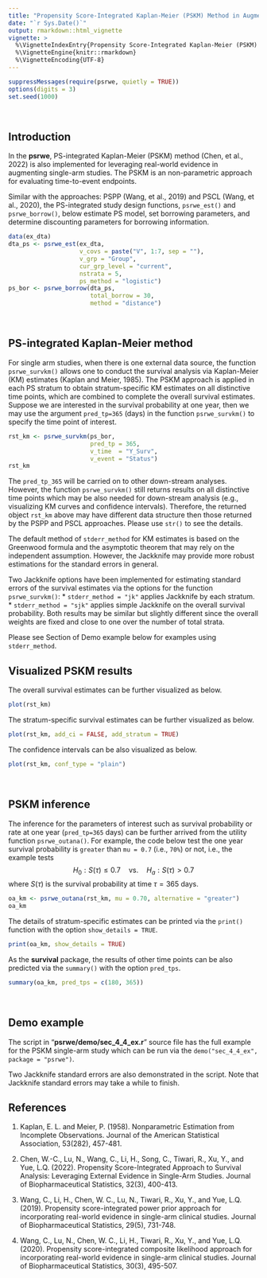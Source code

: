 ```yaml
---
title: "Propensity Score-Integrated Kaplan-Meier (PSKM) Method in Augmenting Single-Arm Studies"
date: "`r Sys.Date()`"
output: rmarkdown::html_vignette
vignette: >
  %\VignetteIndexEntry{Propensity Score-Integrated Kaplan-Meier (PSKM) Method in Augmenting Single-Arm Studies}
  %\VignetteEngine{knitr::rmarkdown}
  %\VignetteEncoding{UTF-8}
---
```



```r
suppressMessages(require(psrwe, quietly = TRUE))
options(digits = 3)
set.seed(1000)
```
<br>


## Introduction

In the **psrwe**, PS-integrated Kaplan-Meier (PSKM) method (Chen, et al., 2022)
is also implemented for leveraging real-world evidence in augmenting
single-arm studies.
The PSKM is an non-parametric approach for evaluating time-to-event endpoints.

Similar with the approaches: PSPP (Wang, et al., 2019) and
PSCL (Wang, et al., 2020),
the PS-integrated study design functions, `psrwe_est()` and `psrwe_borrow()`,
below estimate PS model, set borrowing parameters, and determine
discounting parameters for borrowing information.

```r
data(ex_dta)
dta_ps <- psrwe_est(ex_dta,
                    v_covs = paste("V", 1:7, sep = ""),
                    v_grp = "Group",
                    cur_grp_level = "current",
                    nstrata = 5,
                    ps_method = "logistic")
ps_bor <- psrwe_borrow(dta_ps,
                       total_borrow = 30,
                       method = "distance")
```
<br>


## PS-integrated Kaplan-Meier method 

For single arm studies, when there is one external data source, the function
`psrwe_survkm()` allows one to conduct the survival analysis
via Kaplan-Meier (KM) estimates (Kaplan and Meier, 1985).
The PSKM approach is applied in each PS stratum to obtain stratum-specific
KM estimates on all distinctive time points, which are combined to complete
the overall survival estimates.
Suppose we are interested in the survival probability at one year, then
we may use the argument `pred_tp=365` (days) in the function
`psrwe_survkm()` to specify the time point of interest.

```r
rst_km <- psrwe_survkm(ps_bor,
                       pred_tp = 365,
                       v_time  = "Y_Surv",
                       v_event = "Status")
rst_km
```

The `pred_tp_365` will be carried on to other down-stream analyses.
However, the function `psrwe_survkm()` still returns results on
all distinctive time points which may be also needed for down-stream analysis
(e.g., visualizing KM curves and confidence intervals).
Therefore, the returned object `rst_km` above may have different
data structure then those returned by the PSPP and PSCL approaches.
Please use `str()` to see the details.

The default method of `stderr_method` for KM estimates is
based on the Greenwood formula and the asymptotic theorem that
may rely on the independent assumption.
However, the Jackknife may provide more robust estimations for
the standard errors in general.

Two Jackknife options have been implemented for estimating standard
errors of the survival estimates via the options for the
function `psrwe_survkm()`:
* `stderr_method = "jk"` applies Jackknife by each stratum.
* `stderr_method = "sjk"` applies simple Jackknife on the overall
survival probability.
Both results may be similar but slightly different
since the overall weights are fixed and close to one over the
number of total strata.

Please see Section of Demo example below for examples using `stderr_method`.
<br>


## Visualized PSKM results

The overall survival estimates can be further visualized as below.

```r
plot(rst_km)
```

The stratum-specific survival estimates can be further visualized as below.

```r
plot(rst_km, add_ci = FALSE, add_stratum = TRUE)
```

The confidence intervals can be also visualized as below.

```r
plot(rst_km, conf_type = "plain")
```
<br>


## PSKM inference

The inference for the parameters of interest such as survival
probability or rate at one year (`pred_tp=365` days) can be
further arrived from the utility function `psrwe_outana()`.
For example, the code below test the one year survival probability
is `greater` than `mu = 0.7` (i.e., `70%`) or not,
i.e., the example tests
$$
H_0: S(\tau) \leq 0.7 \quad \mbox{vs.} \quad H_a: S(\tau) > 0.7 
$$
where $S(\tau)$ is the survival probability at time $\tau = 365$
days.

```r
oa_km <- psrwe_outana(rst_km, mu = 0.70, alternative = "greater")
oa_km
```

The details of stratum-specific estimates can be printed via the `print()`
function with the option `show_details = TRUE`.

```r
print(oa_km, show_details = TRUE)
```

As the **survival** package, the results of other time points can be also
predicted via the `summary()` with the option `pred_tps`.

```r
summary(oa_km, pred_tps = c(180, 365))
```
<br>


## Demo example

The script in "**psrwe/demo/sec_4_4_ex.r**" source file has
the full example for the PSKM single-arm study which can be run via
the `demo("sec_4_4_ex", package = "psrwe")`.

Two Jackknife standard errors are also demonstrated in the script.
Note that Jackknife standard errors may take a while to finish.
<br>


## References

1. Kaplan, E. L. and Meier, P. (1958).
Nonparametric Estimation from Incomplete Observations.
Journal of the American Statistical Association, 53(282), 457-481.

2. Chen, W.-C., Lu, N., Wang, C., Li, H., Song, C., Tiwari, R., Xu, Y., and
Yue, L.Q. (2022).
Propensity Score-Integrated Approach to Survival Analysis: Leveraging External
Evidence in Single-Arm Studies.
Journal of Biopharmaceutical Statistics, 32(3), 400-413.

3. Wang, C., Li, H., Chen, W. C., Lu, N., Tiwari, R., Xu, Y., and Yue, L.Q.
(2019).
Propensity score-integrated power prior approach for incorporating
real-world evidence in single-arm clinical studies.
Journal of Biopharmaceutical Statistics, 29(5), 731-748.

4. Wang, C., Lu, N., Chen, W. C., Li, H., Tiwari, R., Xu, Y., and Yue, L.Q.
(2020).
Propensity score-integrated composite likelihood approach for
incorporating real-world evidence in single-arm clinical studies.
Journal of Biopharmaceutical Statistics, 30(3), 495-507.

